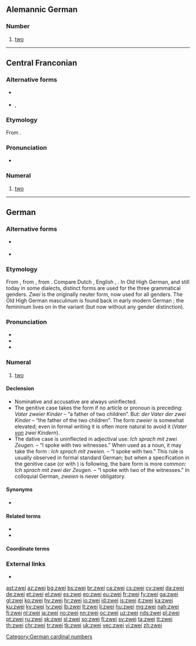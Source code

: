 {{also|Zwei|zwëi}}

==Alemannic German==

===Number===
{{head|gsw|number}}

# {{lb|gsw|cardinal}} [[two]]

----

==Central Franconian==

===Alternative forms===
* {{l|gmw-cfr|zwien}} {{i|archaic masculine form}}
* {{l|gmw-cfr|zwo}}, {{l|gmw-cfr|zwu}} {{i|archaic feminine form}}

===Etymology===
From {{etyl|goh|gmw-cfr}} {{m|goh|zwei}}.

===Pronunciation===
* {{IPA|/tsʋɛi̯/|lang=gmw-cfr}}

===Numeral===
{{head|gmw-cfr|numeral}}

# {{lb|gmw-cfr|most dialects}} [[two]]

----

==German==
{{cardinalbox|de|1|2|3|eins|drei|ord=zweite}}

===Alternative forms===
* {{l|de|zwey}} {{qual|obsolete}}
* {{l|de|zway}} {{qual|obsolete}}

===Etymology===
From {{etyl|goh|de}} {{m|goh|zwei}}, from {{etyl|gem-pro|de}} {{m|gem-pro|*twai}}, from {{etyl|ine-pro|de}} {{m|ine-pro|*dwóh₁}}. Compare Dutch {{m|nl|twee}}, English {{m|en|two}}, {{m|en|twain}}. In Old High German, and still today in some dialects, distinct forms are used for the three grammatical genders. ''Zwei'' is the originally neuter form, now used for all genders. The Old High German masculinum {{m|goh|zwēne}} is found back in early modern German {{m|de|zween}}; the femininum {{m|goh|zwō}} lives on in the variant {{m|de|zwo}} (but now without any gender distinction).

===Pronunciation===
* {{IPA|/t͡svaɪ̯/|[t͡sʋaɪ̯]|lang=de}}
* {{audio|De-zwei.ogg|audio|lang=de}}
* {{rhymes|aɪ̯|lang=de}}

===Numeral===
{{head|de|numeral}}

# [[two]]

====Declension====
* Nominative and accusative are always uninflected.
* The genitive case takes the form '''{{m|de|zweier}}''' if no article or pronoun is preceding: ''Vater zweier Kinder'' – “a father of two children”. But: ''der Vater der zwei Kinder'' – “the father of the two children”. The form ''zweier'' is somewhat elevated; even in formal writing it is often more natural to avoid it (''Vater <u>von</u> zwei Kindern'').
* The dative case is uninflected in adjectival use: ''Ich sprach mit zwei Zeugen.'' – “I spoke with two witnesses.” When used as a noun, it may take the form '''{{m|de|zweien}}''': ''Ich sprach mit zweien.'' – “I spoke with two.” This rule is usually observed in formal standard German; but when a specification in the genitive case (or with {{m|de|von|}}) is following, the bare form is more common: ''Ich sprach mit zwei der Zeugen.'' – “I spoke with two of the witnesses.” In colloquial German, ''zweien'' is never obligatory.

====Synonyms====
* {{l|de|zwo}}

====Related terms====
* {{l|de|zwanzig}}
* {{l|de|zwölf}}

[[Category:German cardinal numbers]]

====Coordinate terms====
{{de-cardinal}}

===External links===
* {{R:Duden}}

[[ast:zwei]]
[[az:zwei]]
[[bg:zwei]]
[[bs:zwei]]
[[br:zwei]]
[[ca:zwei]]
[[cs:zwei]]
[[cy:zwei]]
[[da:zwei]]
[[de:zwei]]
[[et:zwei]]
[[el:zwei]]
[[es:zwei]]
[[eo:zwei]]
[[eu:zwei]]
[[fr:zwei]]
[[fy:zwei]]
[[ga:zwei]]
[[gl:zwei]]
[[ko:zwei]]
[[hy:zwei]]
[[hr:zwei]]
[[io:zwei]]
[[id:zwei]]
[[is:zwei]]
[[it:zwei]]
[[ka:zwei]]
[[ku:zwei]]
[[ky:zwei]]
[[lv:zwei]]
[[lb:zwei]]
[[lt:zwei]]
[[li:zwei]]
[[hu:zwei]]
[[mg:zwei]]
[[nah:zwei]]
[[fj:zwei]]
[[nl:zwei]]
[[ja:zwei]]
[[no:zwei]]
[[nn:zwei]]
[[oc:zwei]]
[[uz:zwei]]
[[nds:zwei]]
[[pl:zwei]]
[[pt:zwei]]
[[ru:zwei]]
[[sk:zwei]]
[[sl:zwei]]
[[so:zwei]]
[[fi:zwei]]
[[sv:zwei]]
[[ta:zwei]]
[[tt:zwei]]
[[th:zwei]]
[[chr:zwei]]
[[tr:zwei]]
[[tk:zwei]]
[[uk:zwei]]
[[vec:zwei]]
[[vi:zwei]]
[[zh:zwei]]